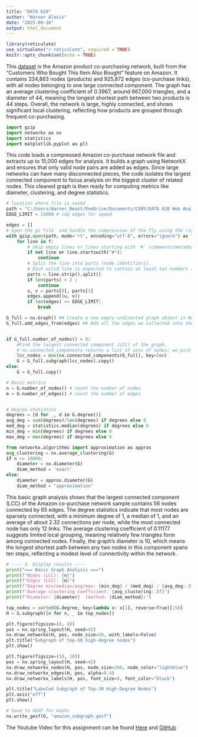 ```yaml
---
title: "DATA 620"
author: "Warner Alexis"
date: "2025-09-16"
output: html_document
---
```



```r
library(reticulate)
use_virtualenv("r-reticulate", required = TRUE)
knitr::opts_chunk$set(echo = TRUE)
```

This [dataset](https://snap.stanford.edu/data/com-Amazon.html) is the Amazon product co-purchasing network, built from the “Customers Who Bought This Item Also Bought” feature on Amazon. It contains 334,863 nodes (products) and 925,872 edges (co-purchase links), with all nodes belonging to one large connected component. The graph has an average clustering coefficient of 0.3967, around 667,000 triangles, and a diameter of 44, meaning the longest shortest path between two products is 44 steps. Overall, the network is large, highly connected, and shows significant local clustering, reflecting how products are grouped through frequent co-purchasing.


```python
import gzip
import networkx as nx
import statistics
import matplotlib.pyplot as plt
```



This code loads a compressed Amazon co-purchase network file and extracts up to 15,000 edges for analysis. It builds a graph using NetworkX and ensures that only valid node pairs are added as edges. Since large networks can have many disconnected pieces, the code isolates the largest connected component to focus analysis on the biggest cluster of related nodes. This cleaned graph is then ready for computing metrics like diameter, clustering, and degree statistics.




```python
# location where file is saved 
path = "C:/Users/Warner_Beast/OneDrive/Documents/CUNY/DATA 620 Web Analytics/Homeworks/Week 3/com-amazon.all.dedup.cmty.txt.gz"
EDGE_LIMIT = 15000 # cap edges for speed 

edges = []
# open the gz file  and handle the compression of the fly using the righ encoding
with gzip.open(path, mode='rt', encoding="utf-8", errors="ignore") as f:
    for line in f:
        # Skip empty lines or lines starting with '#' (comments/metadata).
        if not line or line.startswith("#"):
            continue
        # Split the line into parts (node identifiers).
        # Each valid line is expected to contain at least two numbers (u v).
        parts = line.strip().split()
        if len(parts) < 2 :
            continue
        u, v = parts[0], parts[1]
        edges.append((u, v))
        if len(edges) >= EDGE_LIMIT:
            break

G_full = nx.Graph() ## Create a new empty undirected graph object in NetworkX.
G_full.add_edges_from(edges) ## Add all the edges we collected into the graph.


if G_full.number_of_nodes() > 0:
    #Find the largest connected component (LCC) of the graph.
    # nx.connected_components returns a list of sets of nodes; we pick the biggest one.
    lcc_nodes = max(nx.connected_components(G_full), key=len)
    G = G_full.subgraph(lcc_nodes).copy()
else:
    G = G_full.copy()
```



```python
# Basic metrics 
n = G.number_of_nodes() # count the number of nodes
m = G.number_of_edges() # count the number of edges


# Degree statistics 
degrees = [d for _, d in G.degree()]
avg_deg = sum(degrees)/len(degrees) if degrees else 0
med_deg = statistics.median(degrees) if degrees else 0
min_deg = min(degrees) if degrees else 0 
max_deg = max(degrees) if degrees else 0
```



```python
from networkx.algorithms import approximation as approx
avg_clustering = nx.average_clustering(G)
if n <= 10000:
    diameter = nx.diameter(G)
    diam_method = 'exact'
else:
    diameter = approx.diameter(G)
    diam_method = "approximation"
```



This basic graph analysis shows that the largest connected component (LCC) of the Amazon co-purchase network sample contains 56 nodes connected by 65 edges. The degree statistics indicate that most nodes are sparsely connected, with a minimum degree of 1, a median of 1, and an average of about 2.32 connections per node, while the most connected node has only 12 links. The average clustering coefficient of 0.11177 suggests limited local grouping, meaning relatively few triangles form among connected nodes. Finally, the graph’s diameter is 10, which means the longest shortest path between any two nodes in this component spans ten steps, reflecting a modest level of connectivity within the network.



```python
# ---- 3. Display results ----
print("=== Basic Graph Analysis ===")
print(f"Nodes (LCC): {n}")
print(f"Edges (LCC): {m}")
print(f"Degree min/median/avg/max: {min_deg} / {med_deg} / {avg_deg:.3f} / {max_deg}")
print(f"Average clustering coefficient: {avg_clustering:.5f}")
print(f"Diameter: {diameter}  (method: {diam_method})")
```


```python
top_nodes = sorted(G.degree, key=lambda x: x[1], reverse=True)[:50]
H = G.subgraph([n for n, _ in top_nodes])

```



```python
plt.figure(figsize=(8, 8))
pos = nx.spring_layout(H, seed=42)
nx.draw_networkx(H, pos, node_size=50, with_labels=False)
plt.title("Subgraph of top-50 high-degree nodes")
plt.show()
```



```python
plt.figure(figsize=(10, 10))
pos = nx.spring_layout(H, seed=42)
nx.draw_networkx_nodes(H, pos, node_size=300, node_color="lightblue")
nx.draw_networkx_edges(H, pos, alpha=0.4)
nx.draw_networkx_labels(H, pos, font_size=8, font_color="black")

plt.title("Labeled Subgraph of Top-30 High-Degree Nodes")
plt.axis("off")
plt.show()
```




```python
# Save to GEXF for Gephi
nx.write_gexf(G, "amazon_subgraph.gexf")
```




The Youtube Video for this assignment can be found [Here](https://www.youtube.com/watch?v=DlGBcwgwnJ0)
and [GitHub](https://github.com/joewarner89/Data-620/tree/main/Homeworks/Week%203)